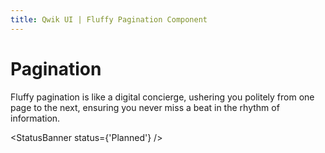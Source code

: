 ```yaml
---
title: Qwik UI | Fluffy Pagination Component
---
```


# Pagination

Fluffy pagination is like a digital concierge, ushering you politely from one page to the next, ensuring you never miss a beat in the rhythm of information.

<StatusBanner status={'Planned'} />
